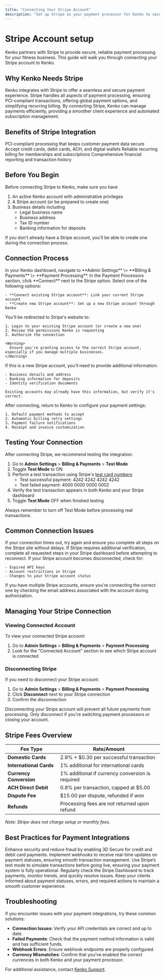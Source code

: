 ```yaml
---
title: "Connecting Your Stripe Account"
description: "Set up Stripe as your payment processor for Kenko to securely handle transactions"
---
```


# Stripe Account setup

Kenko partners with Stripe to provide secure, reliable payment processing for your fitness business. This guide will walk you through connecting your Stripe account to Kenko.

## Why Kenko Needs Stripe

Kenko integrates with Stripe to offer a seamless and secure payment experience. Stripe handles all aspects of payment processing, ensuring PCI-compliant transactions, offering global payment options, and simplifying recurring billing. By connecting Stripe, Kenko can manage payments efficiently, providing a smoother client experience and automated subscription management.

## Benefits of Stripe Integration

<CardGroup cols={2}>
  <Card title="Secure Payments" icon="money-bill-simple-wave">
    PCI-compliant processing that keeps customer payment data secure
  </Card>
  <Card title="Multiple Payment Methods" icon="credit-card">
    Accept credit cards, debit cards, ACH, and digital wallets
  </Card>
  <Card title="Automated Billing" icon="money-bill-transfer">
    Reliable recurring billing for memberships and subscriptions
  </Card>
  <Card title="Detailed Reporting" icon="chart-bar">
    Comprehensive financial reporting and transaction history
  </Card>
</CardGroup>

## Before You Begin

Before connecting Stripe to Kenko, make sure you have

1. An active Kenko account with administrative privileges
2. A Stripe account (or be prepared to create one)
3. Business details including
   - Legal business name
   - Business address
   - Tax ID number
   - Banking information for deposits

<Note>
  If you don't already have a Stripe account, you'll be able to create one during the connection process.
</Note>

## Connection Process

<Steps>
  <Step title="Access Payment Settings">
    In your Kenko dashboard, navigate to **Admin Settings** \> **Billing & Payments** \> **Payment Processing**.
  </Step>
  <Step title="Select Stripe">
    In the Payment Processors section, click **Connect** next to the Stripe option.
  </Step>
  <Step title="Choose Connection Type">
    Select one of the following options:

    - **Connect existing Stripe account**: Link your current Stripe account
    - **Create new Stripe account**: Set up a new Stripe account through Kenko
  </Step>
  <Step title="Authorize Connection">
    You'll be redirected to Stripe's website to:

    1. Login to your existing Stripe account (or create a new one)
    2. Review the permissions Kenko is requesting
    3. Authorize the connection

    <Warning>
      Ensure you're granting access to the correct Stripe account, especially if you manage multiple businesses.
    </Warning>
  </Step>
  <Step title="Complete Account Setup">
    If this is a new Stripe account, you'll need to provide additional information:

    - Business details and address
    - Banking information for deposits
    - Identity verification documents

    Existing accounts may already have this information, but verify it's correct.
  </Step>
  <Step title="Configure Payment Settings">
    After connecting, return to Kenko to configure your payment settings:

    1. Default payment methods to accept
    2. Automatic billing retry settings
    3. Payment failure notifications
    4. Receipt and invoice customization
  </Step>
</Steps>

## Testing Your Connection

After connecting Stripe, we recommend testing the integration:

1. Go to **Admin Settings** \> **Billing & Payments** \> **Test Mode**
2. Toggle **Test Mode** to ON
3. Perform a test transaction using Stripe's [test card numbers](https://stripe.com/docs/testing)
   - Test successful payment: 4242 4242 4242 4242
   - Test failed payment: 4000 0000 0000 0002
4. Verify the test transaction appears in both Kenko and your Stripe dashboard
5. Toggle **Test Mode** OFF when finished testing

<Warning>
  Always remember to turn off Test Mode before processing real transactions.
</Warning>

## Common Connection Issues

<AccordionGroup>
  <Accordion title="Connection Timeout" icon="calendar-clock">
    If your connection times out, try again and ensure you complete all steps on the Stripe site without delays.
  </Accordion>
  <Accordion title="Verification Problems" icon="id-card">
    If Stripe requires additional verification, complete all requested steps in your Stripe dashboard before attempting to reconnect.
  </Accordion>
  <Accordion title="Disconnection Issues" icon="link-slash">
    If your Stripe account becomes disconnected, check for:

    - Expired API keys
    - Account restrictions in Stripe
    - Changes to your Stripe account status
  </Accordion>
  <Accordion title="Multiple Account Confusion" icon="screen-users">
    If you have multiple Stripe accounts, ensure you're connecting the correct one by checking the email address associated with the account during authorization.
  </Accordion>
</AccordionGroup>

## Managing Your Stripe Connection

### Viewing Connected Account

To view your connected Stripe account

1. Go to **Admin Settings** \> **Billing & Payments** \> **Payment Processing**
2. Look for the "Connected Account" section to see which Stripe account is connected

### Disconnecting Stripe

If you need to disconnect your Stripe account:

1. Go to **Admin Settings** \> **Billing & Payments** \> **Payment Processing**
2. Click **Disconnect** next to your Stripe connection
3. Confirm the disconnection

<Warning>
  Disconnecting your Stripe account will prevent all future payments from processing. Only disconnect if you're switching payment processors or closing your account.
</Warning>

## Stripe Fees Overview

| Fee Type                | Rate/Amount                                      |
| ----------------------- | ------------------------------------------------ |
| **Domestic Cards**      | 2.9% \+ \$0.30 per successful transaction        |
| **International Cards** | 1% additional for international cards            |
| **Currency Conversion** | 1% additional if currency conversion is required |
| **ACH Direct Debit**    | 0.8% per transaction, capped at \$5.00           |
| **Dispute Fee**         | \$15.00 per dispute, refunded if won             |
| **Refunds**             | Processing fees are not returned upon refund     |

_Note: Stripe does not charge setup or monthly fees._

## Best Practices for Payment Integrations

<CardGroup cols="2">
  <Card title="Enable 3D Secure" icon="shield-check">
    Enhance security and reduce fraud by enabling 3D Secure for credit and debit card payments.
  </Card>
  <Card title="Use Webhooks" icon="webhook">
    Implement webhooks to receive real-time updates on payment statuses, ensuring smooth transaction management.
  </Card>
  <Card title="Test Transactions" icon="circle-check">
    Use Stripe’s test mode to simulate transactions before going live, ensuring your payment system is fully operational.
  </Card>
  <Card title="Monitor Dashboard" icon="chart-line">
    Regularly check the Stripe Dashboard to track payments, monitor trends, and quickly resolve issues.
  </Card>
  <Card title="Client Communication" icon="comment-dots">
    Keep your clients informed about payment statuses, errors, and required actions to maintain a smooth customer experience.
  </Card>
</CardGroup>

## Troubleshooting

If you encounter issues with your payment integrations, try these common solutions:

- **Connection Issues**: Verify your API credentials are correct and up to date.
- **Failed Payments**: Check that the payment method information is valid and has sufficient funds.
- **Webhook Errors**: Ensure webhook endpoints are properly configured.
- **Currency Mismatches**: Confirm that you've enabled the correct currencies in both Kenko and your payment processor.

For additional assistance, contact [Kenko Support](mailto:support@gokenko.com).